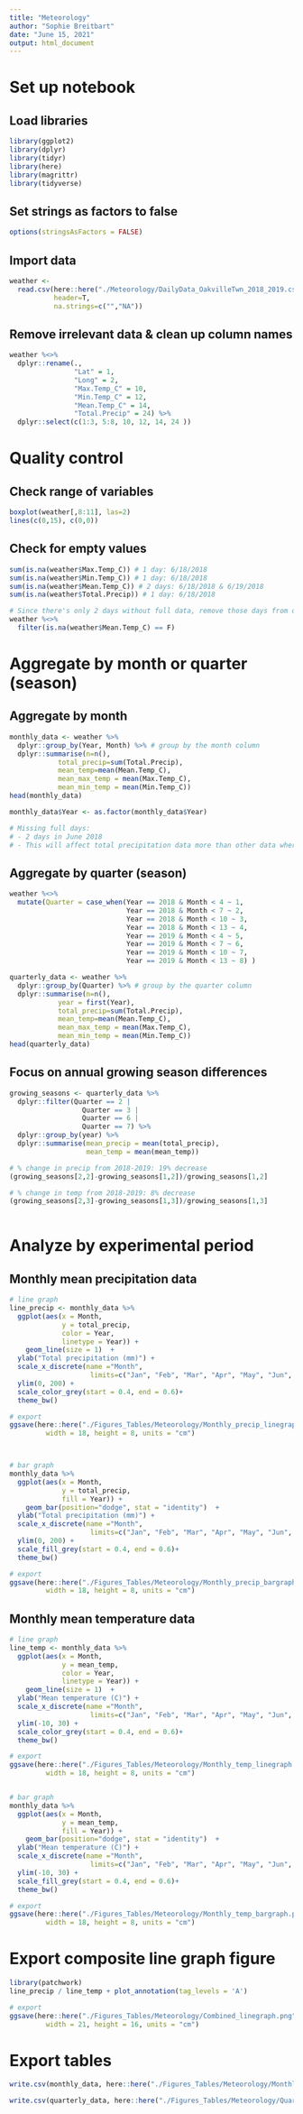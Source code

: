 ```yaml
---
title: "Meteorology"
author: "Sophie Breitbart"
date: "June 15, 2021"
output: html_document
---
```


# Set up notebook
## Load libraries
```r
library(ggplot2)
library(dplyr)
library(tidyr)
library(here)
library(magrittr)
library(tidyverse)
```

## Set strings as factors to false
```r
options(stringsAsFactors = FALSE)
```

## Import data
```r
weather <-
  read.csv(here::here("./Meteorology/DailyData_OakvilleTwn_2018_2019.csv"),
           header=T,
           na.strings=c("","NA"))
```

## Remove irrelevant data & clean up column names
```r
weather %<>%
  dplyr::rename(.,
                "Lat" = 1,
                "Long" = 2,
                "Max.Temp_C" = 10,
                "Min.Temp_C" = 12,
                "Mean.Temp_C" = 14,
                "Total.Precip" = 24) %>%
  dplyr::select(c(1:3, 5:8, 10, 12, 14, 24 ))
```

# Quality control
## Check range of variables
```r
boxplot(weather[,8:11], las=2)
lines(c(0,15), c(0,0))
```

## Check for empty values
```r
sum(is.na(weather$Max.Temp_C)) # 1 day: 6/18/2018
sum(is.na(weather$Min.Temp_C)) # 1 day: 6/18/2018
sum(is.na(weather$Mean.Temp_C)) # 2 days: 6/18/2018 & 6/19/2018
sum(is.na(weather$Total.Precip)) # 1 day: 6/18/2018

# Since there's only 2 days without full data, remove those days from dataset
weather %<>%
  filter(is.na(weather$Mean.Temp_C) == F)

```

# Aggregate by month or quarter (season)
## Aggregate by month
```r
monthly_data <- weather %>% 
  dplyr::group_by(Year, Month) %>% # group by the month column
  dplyr::summarise(n=n(), 
            total_precip=sum(Total.Precip), 
            mean_temp=mean(Mean.Temp_C),
            mean_max_temp = mean(Max.Temp_C),
            mean_min_temp = mean(Min.Temp_C))
head(monthly_data)

monthly_data$Year <- as.factor(monthly_data$Year)

# Missing full days:
# - 2 days in June 2018
# - This will affect total precipitation data more than other data where means are used
```


## Aggregate by quarter (season)
```r

weather %<>%
  mutate(Quarter = case_when(Year == 2018 & Month < 4 ~ 1, 
                             Year == 2018 & Month < 7 ~ 2,
                             Year == 2018 & Month < 10 ~ 3,
                             Year == 2018 & Month < 13 ~ 4,
                             Year == 2019 & Month < 4 ~ 5, 
                             Year == 2019 & Month < 7 ~ 6,
                             Year == 2019 & Month < 10 ~ 7,
                             Year == 2019 & Month < 13 ~ 8) )

quarterly_data <- weather %>% 
  dplyr::group_by(Quarter) %>% # group by the quarter column
  dplyr::summarise(n=n(), 
            year = first(Year),
            total_precip=sum(Total.Precip), 
            mean_temp=mean(Mean.Temp_C),
            mean_max_temp = mean(Max.Temp_C),
            mean_min_temp = mean(Min.Temp_C))
head(quarterly_data)
```

## Focus on annual growing season differences
```r
growing_seasons <- quarterly_data %>%
  dplyr::filter(Quarter == 2 |
                  Quarter == 3 |
                  Quarter == 6 |
                  Quarter == 7) %>%
  dplyr::group_by(year) %>%
  dplyr::summarise(mean_precip = mean(total_precip),
                   mean_temp = mean(mean_temp))

# % change in precip from 2018-2019: 19% decrease
(growing_seasons[2,2]-growing_seasons[1,2])/growing_seasons[1,2]

# % change in temp from 2018-2019: 8% decrease
(growing_seasons[2,3]-growing_seasons[1,3])/growing_seasons[1,3]
  
```

# Analyze by experimental period
## Monthly mean precipitation data
```r
# line graph
line_precip <- monthly_data %>%
  ggplot(aes(x = Month,
             y = total_precip,
             color = Year,
             linetype = Year)) +
    geom_line(size = 1)  +
  ylab("Total precipitation (mm)") +
  scale_x_discrete(name ="Month", 
                    limits=c("Jan", "Feb", "Mar", "Apr", "May", "Jun", "Jul", "Aug", "Sept", "Oct", "Nov", "Dec")) +
  ylim(0, 200) +
  scale_color_grey(start = 0.4, end = 0.6)+
  theme_bw()

# export
ggsave(here::here("./Figures_Tables/Meteorology/Monthly_precip_linegraph.png"),
         width = 18, height = 8, units = "cm")



# bar graph
monthly_data %>%
  ggplot(aes(x = Month,
             y = total_precip,
             fill = Year)) +
    geom_bar(position="dodge", stat = "identity")  +
  ylab("Total precipitation (mm)") +
  scale_x_discrete(name ="Month", 
                    limits=c("Jan", "Feb", "Mar", "Apr", "May", "Jun", "Jul", "Aug", "Sept", "Oct", "Nov", "Dec")) +
  ylim(0, 200) +
  scale_fill_grey(start = 0.4, end = 0.6)+
  theme_bw()

# export
ggsave(here::here("./Figures_Tables/Meteorology/Monthly_precip_bargraph.png"),
         width = 18, height = 8, units = "cm")
```


## Monthly mean temperature data
```r

# line graph
line_temp <- monthly_data %>%
  ggplot(aes(x = Month,
             y = mean_temp,
             color = Year,
             linetype = Year)) +
    geom_line(size = 1)  +
  ylab("Mean temperature (C)") +
  scale_x_discrete(name ="Month", 
                    limits=c("Jan", "Feb", "Mar", "Apr", "May", "Jun", "Jul", "Aug", "Sept", "Oct", "Nov", "Dec")) +
  ylim(-10, 30) +
  scale_color_grey(start = 0.4, end = 0.6)+
  theme_bw()

# export
ggsave(here::here("./Figures_Tables/Meteorology/Monthly_temp_linegraph.png"),
         width = 18, height = 8, units = "cm")


# bar graph
monthly_data %>%
  ggplot(aes(x = Month,
             y = mean_temp,
             fill = Year)) +
    geom_bar(position="dodge", stat = "identity")  +
  ylab("Mean temperature (C)") +
  scale_x_discrete(name ="Month", 
                    limits=c("Jan", "Feb", "Mar", "Apr", "May", "Jun", "Jul", "Aug", "Sept", "Oct", "Nov", "Dec")) +
  ylim(-10, 30) +
  scale_fill_grey(start = 0.4, end = 0.6)+
  theme_bw()

# export
ggsave(here::here("./Figures_Tables/Meteorology/Monthly_temp_bargraph.png"),
         width = 18, height = 8, units = "cm")
```

# Export composite line graph figure
```r
library(patchwork)
line_precip / line_temp + plot_annotation(tag_levels = 'A')

# export
ggsave(here::here("./Figures_Tables/Meteorology/Combined_linegraph.png"),
         width = 21, height = 16, units = "cm")
```


# Export tables
```r
write.csv(monthly_data, here::here("./Figures_Tables/Meteorology/Monthly_data.csv"), row.names=TRUE)

write.csv(quarterly_data, here::here("./Figures_Tables/Meteorology/Quarterly_data.csv"), row.names=TRUE)
```
